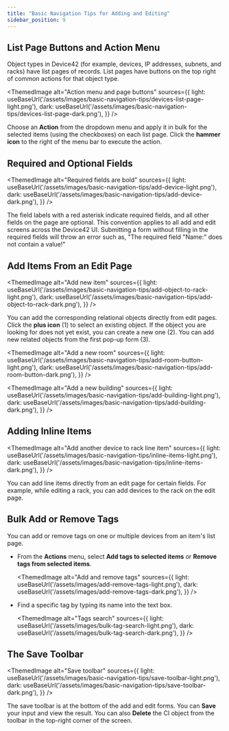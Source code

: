 ```yaml
---
title: "Basic Navigation Tips for Adding and Editing"
sidebar_position: 9
---
```



## List Page Buttons and Action Menu

Object types in Device42 (for example, devices, IP addresses, subnets, and racks) have list pages of records. List pages have buttons on the top right of common actions for that object type.

<ThemedImage
  alt="Action menu and page buttons"
  sources={{
    light: useBaseUrl('/assets/images/basic-navigation-tips/devices-list-page-light.png'),
    dark: useBaseUrl('/assets/images/basic-navigation-tips/devices-list-page-dark.png'),
  }}
/>

Choose an **Action** from the dropdown menu and apply it in bulk for the selected items (using the checkboxes) on each list page. Click the **hammer icon** to the right of the menu bar to execute the action.

## Required and Optional Fields

<ThemedImage
  alt="Required fields are bold"
  sources={{
    light: useBaseUrl('/assets/images/basic-navigation-tips/add-device-light.png'),
    dark: useBaseUrl('/assets/images/basic-navigation-tips/add-device-dark.png'),
  }}
/>

The field labels with a red asterisk indicate required fields, and all other fields on the page are optional. This convention applies to all add and edit screens across the Device42 UI. Submitting a form without filling in the required fields will throw an error such as, "The required field "Name:" does not contain a value!"

## Add Items From an Edit Page

<ThemedImage
  alt="Add new item"
  sources={{
    light: useBaseUrl('/assets/images/basic-navigation-tips/add-object-to-rack-light.png'),
    dark: useBaseUrl('/assets/images/basic-navigation-tips/add-object-to-rack-dark.png'),
  }}
/>

You can add the corresponding relational objects directly from edit pages. Click the **plus icon** (1) to select an existing object. If the object you are looking for does not yet exist, you can create a new one (2). You can add new related objects from the first pop-up form (3).

<ThemedImage
  alt="Add a new room"
  sources={{
    light: useBaseUrl('/assets/images/basic-navigation-tips/add-room-button-light.png'),
    dark: useBaseUrl('/assets/images/basic-navigation-tips/add-room-button-dark.png'),
  }}
/>

<ThemedImage
  alt="Add a new building"
  sources={{
    light: useBaseUrl('/assets/images/basic-navigation-tips/add-building-light.png'),
    dark: useBaseUrl('/assets/images/basic-navigation-tips/add-building-dark.png'),
  }}
/>

## Adding Inline Items

<ThemedImage
  alt="Add another device to rack line item"
  sources={{
    light: useBaseUrl('/assets/images/basic-navigation-tips/inline-items-light.png'),
    dark: useBaseUrl('/assets/images/basic-navigation-tips/inline-items-dark.png'),
  }}
/>

You can add line items directly from an edit page for certain fields. For example, while editing a rack, you can add devices to the rack on the edit page.

## Bulk Add or Remove Tags

You can add or remove tags on one or multiple devices from an item's list page. 

- From the **Actions** menu, select **Add tags to selected items** or **Remove tags from selected items**. 

  <ThemedImage
    alt="Add and remove tags"
    sources={{
      light: useBaseUrl('/assets/images/add-remove-tags-light.png'),
      dark: useBaseUrl('/assets/images/add-remove-tags-dark.png'),
    }}
  />

- Find a specific tag by typing its name into the text box.

  <ThemedImage
    alt="Tags search"
    sources={{
      light: useBaseUrl('/assets/images/bulk-tag-search-light.png'),
      dark: useBaseUrl('/assets/images/bulk-tag-search-dark.png'),
    }}
  />

## The Save Toolbar

<ThemedImage
  alt="Save toolbar"
  sources={{
    light: useBaseUrl('/assets/images/basic-navigation-tips/save-toolbar-light.png'),
    dark: useBaseUrl('/assets/images/basic-navigation-tips/save-toolbar-dark.png'),
  }}
/>

The save toolbar is at the bottom of the add and edit forms. You can **Save** your input and view the result. You can also **Delete** the CI object from the toolbar in the top-right corner of the screen. 


